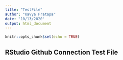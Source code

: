 ```yaml
---
title: "TestFile"
author: "Kavya Pratapa"
date: "10/13/2020"
output: html_document
---
```


```r
knitr::opts_chunk$set(echo = TRUE)
```

## RStudio Github Connection Test File


